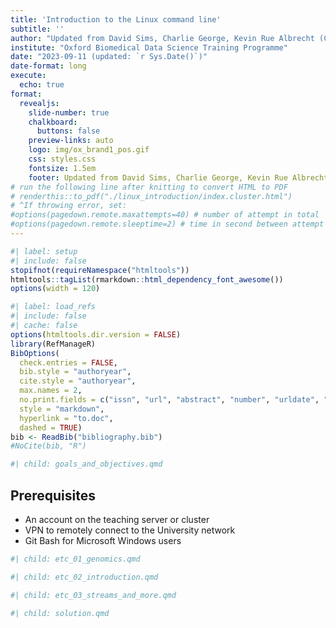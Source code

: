 ```yaml
---
title: 'Introduction to the Linux command line'
subtitle: ''
author: "Updated from David Sims, Charlie George, Kevin Rue Albrecht (CCB Doks)"
institute: "Oxford Biomedical Data Science Training Programme"
date: "2023-09-11 (updated: `r Sys.Date()`)"
date-format: long
execute: 
  echo: true
format:
  revealjs: 
    slide-number: true
    chalkboard: 
      buttons: false
    preview-links: auto
    logo: img/ox_brand1_pos.gif
    css: styles.css
    fontsize: 1.5em
    footer: Updated from David Sims, Charlie George, Kevin Rue Albrecht (CCB Doks) -- Introduction to the Linux command line
# run the following line after knitting to convert HTML to PDF
# renderthis::to_pdf("./linux_introduction/index.cluster.html")
# ^If throwing error, set: 
#options(pagedown.remote.maxattempts=40) # number of attempt in total
#options(pagedown.remote.sleeptime=2) # time in second between attempt
---
```


```r
#| label: setup
#| include: false
stopifnot(requireNamespace("htmltools"))
htmltools::tagList(rmarkdown::html_dependency_font_awesome())
options(width = 120)
```

```r
#| label: load_refs
#| include: false
#| cache: false
options(htmltools.dir.version = FALSE)
library(RefManageR)
BibOptions( 
  check.entries = FALSE,
  bib.style = "authoryear",
  cite.style = "authoryear",
  max.names = 2,
  no.print.fields = c("issn", "url", "abstract", "number", "urldate", "month", "pages", "file", "note"),
  style = "markdown",
  hyperlink = "to.doc",
  dashed = TRUE)
bib <- ReadBib("bibliography.bib")
#NoCite(bib, "R")
```

```r
#| child: goals_and_objectives.qmd
```

## Prerequisites

- An account on the teaching server or cluster
- VPN to remotely connect to the University network
- Git Bash for Microsoft Windows users

```r
#| child: etc_01_genomics.qmd
```

```r
#| child: etc_02_introduction.qmd
```

```r
#| child: etc_03_streams_and_more.qmd
```

```r
#| child: solution.qmd
```
